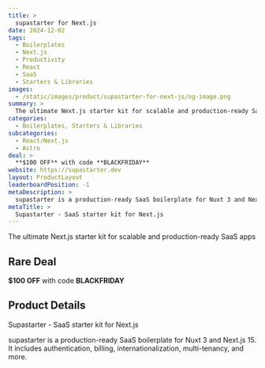 ```yaml
---
title: >
  supastarter for Next.js
date: 2024-12-02
tags:
  - Boilerplates
  - Next.js
  - Productivity
  - React
  - SaaS
  - Starters & Libraries
images:
  - /static/images/product/supastarter-for-next-js/og-image.png
summary: >
  The ultimate Next.js starter kit for scalable and production-ready SaaS apps
categories:
  - Boilerplates, Starters & Libraries
subcategories:
  - React/Next.js
  - Astro
deal: >
  **$100 OFF** with code **BLACKFRIDAY**
website: https://supastarter.dev
layout: ProductLayout
leaderboardPosition: -1
metaDescription: >
  supastarter is a production-ready SaaS boilerplate for Nuxt 3 and Next.js 15. It includes authentication, billing, internationalization, multi-tenancy, and more.
metaTitle: >
  Supastarter - SaaS starter kit for Next.js
---
```

The ultimate Next.js starter kit for scalable and production-ready SaaS apps

## Rare Deal

**$100 OFF** with code **BLACKFRIDAY**

## Product Details

Supastarter - SaaS starter kit for Next.js

supastarter is a production-ready SaaS boilerplate for Nuxt 3 and Next.js 15. It includes authentication, billing, internationalization, multi-tenancy, and more.
